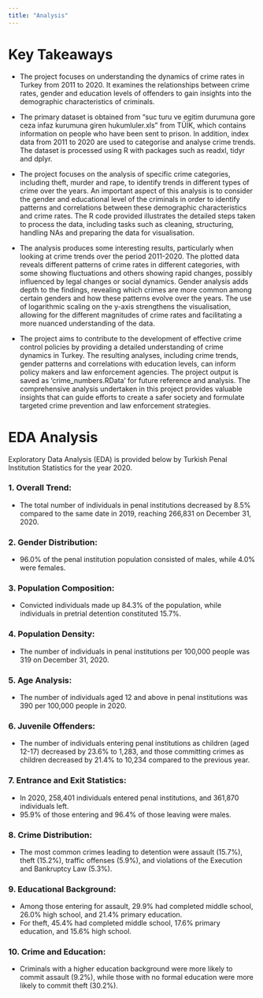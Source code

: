 ```yaml
---
title: "Analysis"
---
```


# Key Takeaways

-   The project focuses on understanding the dynamics of crime rates in Turkey from 2011 to 2020. It examines the relationships between crime rates, gender and education levels of offenders to gain insights into the demographic characteristics of criminals.

-   The primary dataset is obtained from "suc turu ve egitim durumuna gore ceza infaz kurumuna giren hukumluler.xls" from TÜİK, which contains information on people who have been sent to prison. In addition, index data from 2011 to 2020 are used to categorise and analyse crime trends. The dataset is processed using R with packages such as readxl, tidyr and dplyr.

-   The project focuses on the analysis of specific crime categories, including theft, murder and rape, to identify trends in different types of crime over the years. An important aspect of this analysis is to consider the gender and educational level of the criminals in order to identify patterns and correlations between these demographic characteristics and crime rates. The R code provided illustrates the detailed steps taken to process the data, including tasks such as cleaning, structuring, handling NAs and preparing the data for visualisation.

-   The analysis produces some interesting results, particularly when looking at crime trends over the period 2011-2020. The plotted data reveals different patterns of crime rates in different categories, with some showing fluctuations and others showing rapid changes, possibly influenced by legal changes or social dynamics. Gender analysis adds depth to the findings, revealing which crimes are more common among certain genders and how these patterns evolve over the years. The use of logarithmic scaling on the y-axis strengthens the visualisation, allowing for the different magnitudes of crime rates and facilitating a more nuanced understanding of the data.

-   The project aims to contribute to the development of effective crime control policies by providing a detailed understanding of crime dynamics in Turkey. The resulting analyses, including crime trends, gender patterns and correlations with education levels, can inform policy makers and law enforcement agencies. The project output is saved as 'crime_numbers.RData' for future reference and analysis. The comprehensive analysis undertaken in this project provides valuable insights that can guide efforts to create a safer society and formulate targeted crime prevention and law enforcement strategies.

# EDA Analysis

Exploratory Data Analysis (EDA) is provided below by Turkish Penal Institution Statistics for the year 2020.

### 1. Overall Trend:

-   The total number of individuals in penal institutions decreased by 8.5% compared to the same date in 2019, reaching 266,831 on December 31, 2020.

### 2. Gender Distribution:

-   96.0% of the penal institution population consisted of males, while 4.0% were females.

### 3. Population Composition:

-   Convicted individuals made up 84.3% of the population, while individuals in pretrial detention constituted 15.7%.

### 4. Population Density:

-   The number of individuals in penal institutions per 100,000 people was 319 on December 31, 2020.

### 5. Age Analysis:

-   The number of individuals aged 12 and above in penal institutions was 390 per 100,000 people in 2020.

### 6. Juvenile Offenders:

-   The number of individuals entering penal institutions as children (aged 12-17) decreased by 23.6% to 1,283, and those committing crimes as children decreased by 21.4% to 10,234 compared to the previous year.

### 7. Entrance and Exit Statistics:

-   In 2020, 258,401 individuals entered penal institutions, and 361,870 individuals left.
-   95.9% of those entering and 96.4% of those leaving were males.

### 8. Crime Distribution:

-   The most common crimes leading to detention were assault (15.7%), theft (15.2%), traffic offenses (5.9%), and violations of the Execution and Bankruptcy Law (5.3%).

### 9. Educational Background:

-   Among those entering for assault, 29.9% had completed middle school, 26.0% high school, and 21.4% primary education.
-   For theft, 45.4% had completed middle school, 17.6% primary education, and 15.6% high school.

### 10. Crime and Education:

-   Criminals with a higher education background were more likely to commit assault (9.2%), while those with no formal education were more likely to commit theft (30.2%).


